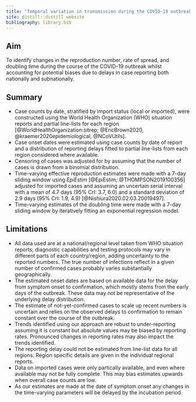 ```yaml
---
title: "Temporal variation in transmission during the COVID-19 outbreak"
site: distill::distill_website
bibliography: library.bib   
---
```



## Aim

To identify changes in the reproduction number, rate of spread, and doubling time during the course of the COVID-19 outbreak whilst accounting for potential biases due to delays in case reporting both nationally and subnationally.


## Summary

* Case counts by date, stratified by import status (local or imported), were constructed using the World Health Organization (WHO) situation reports and partial line-lists for each region [@WorldHealthOrganization:sitrep; @EricBrown2020, @kraemer2020epidemiological, @NCoVUtils].
* Case onset dates were estimated using case counts by date of report and a distribution of reporting delays fitted to partial line-lists from each region considered where available.
* Censoring of cases was adjusted for by assuming that the number of cases is drawn from a binomial distribution.
* Time-varying effective reproduction estimates were made with a 7-day sliding window using *EpiEstim* [@EpiEstim; @THOMPSON2019100356] adjusted for imported cases and assuming an uncertain serial interval with a mean of 4.7 days (95% CrI: 3.7, 6.0) and a standard deviation of 2.9 days (95% CrI: 1.9, 4.9) [@Nishiura2020.02.03.20019497].
* Time-varying estimates of the doubling time were made with a 7-day sliding window by iteratively fitting an exponential regression model. 

## Limitations

* All data used are at a national/regional level taken from WHO situation reports; diagnostic capabilities and testing protocols may vary in different parts of each country/region, adding uncertainty to the reported numbers. The true number of infections reflect in a given number of confirmed cases probably varies substantially geographically.
* The estimated onset dates are based on available data for the delay from symptom onset to confirmation, which mostly stems from the early days of the outbreak. These data may not be representative of the underlying delay distribution.
* The estimate of not-yet-confirmed cases to scale up recent numbers is uncertain and relies on the observed delays to confirmation to remain constant over the course of the outbreak.
* Trends identified using our approach are robust to under-reporting assuming it is constant but absolute values may be biased by reporting rates. Pronounced changes in reporting rates may also impact the trends identified.
* The reporting delay could not be estimated from line-list data for all regions. Region specific details are given in the individual regional reports.
* Data on imported cases were only partically available, and even where available may not be fully complete. This may bias estimates upwards when overall case counts are low.
* As our estimates are made at the date of symptom onset any changes in the time-varying parameters will be delayed by the incubation period. 
